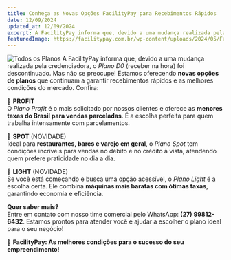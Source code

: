 ```yaml
---
title: Conheça as Novas Opções FacilityPay para Recebimentos Rápidos
date: 12/09/2024
updated_at: 12/09/2024
excerpt: A FacilityPay informa que, devido a uma mudança realizada pela credenciadora, o Plano D0 (receber na hora) foi descontinuado. Mas não se preocupe! Estamos oferecendo novas opções de planos que continuam a garantir recebimentos rápidos e as melhores condições do mercado. Confira 🥇 PROFITO Plano Profit é o mais solicitado
featuredImage: https://facilitypay.com.br/wp-content/uploads/2024/05/FacilityPay-a-melhor-maquina-de-2024-segundo-os-especialistas.png
---
```


![Todos os Planos](https://facilitypay.com.br/wp-content/uploads/2024/12/TODOS-OS-PLANOS-ABAIXO-RECEBE-EM-UM-DIA.png)
A FacilityPay informa que, devido a uma mudança realizada pela credenciadora, o _Plano D0_ (receber na hora) foi descontinuado. Mas não se preocupe! Estamos oferecendo **novas opções de planos** que continuam a garantir recebimentos rápidos e as melhores condições do mercado. Confira:

🥇 **PROFIT**  
O _Plano Profit_ é o mais solicitado por nossos clientes e oferece as **menores taxas do Brasil para vendas parceladas**. É a escolha perfeita para quem trabalha intensamente com parcelamentos.

🥈 **SPOT** (NOVIDADE)  
Ideal para **restaurantes, bares e varejo em geral**, o _Plano Spot_ tem condições incríveis para vendas no débito e no crédito à vista, atendendo quem prefere praticidade no dia a dia.

🥉 **LIGHT** (NOVIDADE)  
Se você está começando e busca uma opção acessível, o _Plano Light_ é a escolha certa. Ele combina **máquinas mais baratas com ótimas taxas**, garantindo economia e eficiência.

**Quer saber mais?**  
Entre em contato com nosso time comercial pelo WhatsApp: **(27) 99812-6432**. Estamos prontos para atender você e ajudar a escolher o plano ideal para o seu negócio!

🚀 **FacilityPay: As melhores condições para o sucesso do seu empreendimento!**
